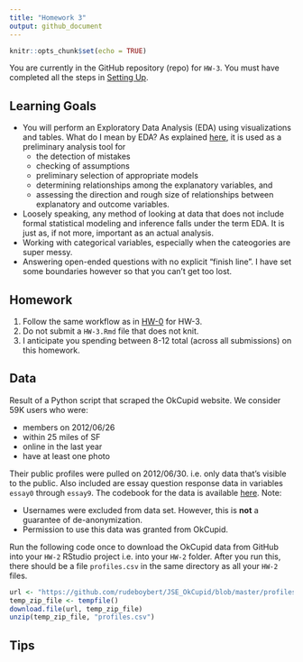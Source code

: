 ```yaml
---
title: "Homework 3"
output: github_document
---
```


```r
knitr::opts_chunk$set(echo = TRUE)
```


You are currently in the GitHub repository (repo) for `HW-3`. You must have
completed all the steps in [Setting 
Up](https://rudeboybert.github.io/MATH216/jekyll/update/2016/09/12/getting-started.html).





## Learning Goals

* You will perform an Exploratory Data Analysis (EDA) using visualizations and
tables. What do I mean by EDA? As explained
[here](http://www.stat.cmu.edu/~hseltman/309/Book/chapter4.pdf), it is used as a
preliminary analysis tool for
    + the detection of mistakes
    + checking of assumptions
    + preliminary selection of appropriate models
    + determining relationships among the explanatory variables, and
    + assessing the direction and rough size of relationships between
    explanatory and outcome variables.
* Loosely speaking, any method of looking at data that does not include formal 
statistical modeling and inference falls under the term EDA. It is just as, if
not more, important as an actual analysis.
* Working with categorical variables, especially when the cateogories are super
messy.
* Answering open-ended questions with no explicit "finish line". I have set some
boundaries however so that you can't get too lost.




## Homework

1. Follow the same workflow as in <a target="_blank" class="page-link"
href="https://github.com/2016-09-Middlebury-Data-Science/HW-0#homework">HW-0</a>
for HW-3.
1. Do not submit a `HW-3.Rmd` file that does not knit.
1. I anticipate you spending between 8-12 total (across all submissions) on this 
homework.





## Data

Result of a Python script that scraped the OkCupid website.  We consider 59K
users who were:

* members on 2012/06/26
* within 25 miles of SF
* online in the last year
* have at least one photo

Their public profiles were pulled on 2012/06/30.  i.e. only data that’s visible 
to the public. Also included are essay question response data in variables 
`essay0` through `essay9`. The codebook for the data is available 
[here](https://github.com/rudeboybert/JSE_OkCupid/blob/master/okcupid_codebook.txt).
Note:

* Usernames were excluded from data set. However, this is **not** a guarantee of de-anonymization.
* Permission to use this data was granted from OkCupid.

Run the following code once to download the OkCupid data from GitHub into your 
`HW-2` RStudio project i.e. into your `HW-2` folder. After you run this, there 
should be a file `profiles.csv` in the same directory as all your `HW-2` files.

```r
url <- "https://github.com/rudeboybert/JSE_OkCupid/blob/master/profiles.csv.zip?raw=true"
temp_zip_file <- tempfile()
download.file(url, temp_zip_file)
unzip(temp_zip_file, "profiles.csv")
```





## Tips
